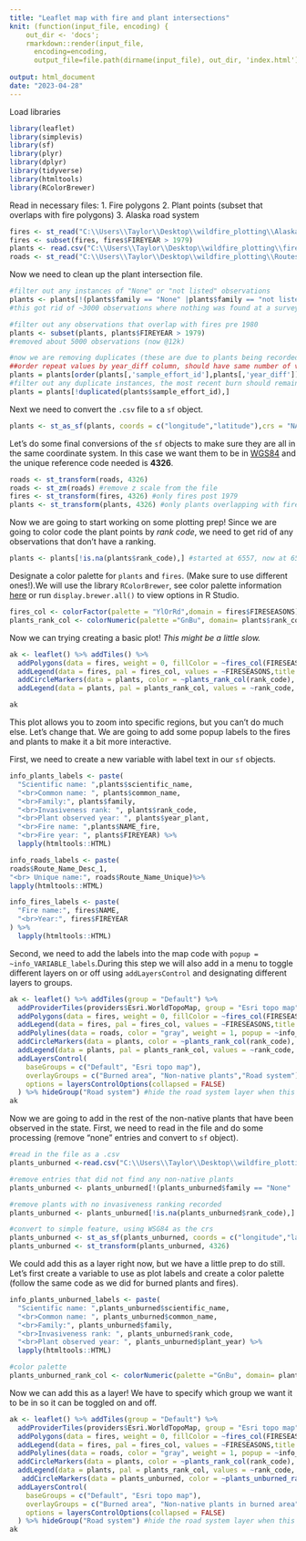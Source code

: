 ```yaml
---
title: "Leaflet map with fire and plant intersections"
knit: (function(input_file, encoding) {
    out_dir <- 'docs';
    rmarkdown::render(input_file,
      encoding=encoding,
      output_file=file.path(dirname(input_file), out_dir, 'index.html'))})
  
output: html_document
date: "2023-04-28"
---
```


Load libraries

```r
library(leaflet)
library(simplevis)
library(sf)
library(plyr)
library(dplyr)
library(tidyverse)
library(htmltools)
library(RColorBrewer)
```

Read in necessary files: 
1. Fire polygons 
2. Plant points (subset that overlaps with fire polygons)
3. Alaska road system
```r
fires <- st_read("C:\\Users\\Taylor\\Desktop\\wildfire_plotting\\AlaskaFireHistory_Polygons_1940_2021\\AlaskaFireHistory_Polygons_1940_2021\\AlaskaFireHistory_Polygons.gdb")  
fires <- subset(fires, fires$FIREYEAR > 1979)
plants <- read.csv("C:\\Users\\Taylor\\Desktop\\wildfire_plotting\\fire_plant_intersection.csv")
roads <- st_read("C:\\Users\\Taylor\\Desktop\\wildfire_plotting\\Routes.gdb\\c1808f0c-470f-48d7-b5ac-9adeef804143.gdb")
```

Now we need to clean up the plant intersection file.
```r
#filter out any instances of "None" or "not listed" observations
plants <- plants[!(plants$family == "None" |plants$family == "not listed"),]
#this got rid of ~3000 observations where nothing was found at a survey site (now @17k)

#filter out any observations that overlap with fires pre 1980
plants <- subset(plants, plants$FIREYEAR > 1979)
#removed about 5000 observations (now @12k)

#now we are removing duplicates (these are due to plants being recorded again if the land burned more than one time)
##order repeat values by year_diff column, should have same number of values
plants = plants[order(plants[,'sample_effort_id'],plants[,'year_diff']),] 
#filter out any duplicate instances, the most recent burn should remain
plants = plants[!duplicated(plants$sample_effort_id),]
```

Next we need to convert the `.csv` file to a `sf` object.
```r
plants <- st_as_sf(plants, coords = c("longitude","latitude"),crs = "NAD83")
```

Let's do some final conversions of the `sf` objects to make sure they are all in the same coordinate system. In this case we want them to be in [WGS84](https://epsg.io/4326) and the unique reference code needed is **4326**.
```r
roads <- st_transform(roads, 4326)
roads <- st_zm(roads) #remove z scale from the file
fires <- st_transform(fires, 4326) #only fires post 1979
plants <- st_transform(plants, 4326) #only plants overlapping with fires (this is the result of the inner join)
```

Now we are going to start working on some plotting prep!
Since we are going to color code the plant points by *rank code*, we need to get rid of any observations that don't have a ranking.

```r
plants <- plants[!is.na(plants$rank_code),] #started at 6557, now at 6512
```

Designate a color palette for `plants` and `fires`. (Make sure to use different ones!).We will use the library `RColorBrewer`, see color palette information [here](https://www.datanovia.com/en/blog/the-a-z-of-rcolorbrewer-palette/) or run `display.brewer.all()` to view options in R Studio. 
```r
fires_col <- colorFactor(palette = "YlOrRd",domain = fires$FIRESEASONS) #fire by fire season (decade)
plants_rank_col <- colorNumeric(palette ="GnBu", domain= plants$rank_code)#plants by rank code
```

Now we can trying creating a basic plot! *This might be a little slow.*
```r
ak <- leaflet() %>% addTiles() %>% 
  addPolygons(data = fires, weight = 0, fillColor = ~fires_col(FIRESEASONS), fillOpacity = 0.7) %>%
  addLegend(data = fires, pal = fires_col, values = ~FIRESEASONS,title = "Fire season", opacity = 0.7, position = "bottomright")%>%
  addCircleMarkers(data = plants, color = ~plants_rank_col(rank_code), fillOpacity = 0.7, radius = .1) %>%
  addLegend(data = plants, pal = plants_rank_col, values = ~rank_code, title = "Non-native plant </br>invasiveness ranking", position = "bottomleft")

ak
```
This plot allows you to zoom into specific regions, but you can't do much else. Let's change that.
We are going to add some popup labels to the fires and plants to make it a bit more interactive.

First, we need to create a new variable with label text in our `sf` objects.
```r
info_plants_labels <- paste(
  "Scientific name: ",plants$scientific_name,
  "<br>Common name: ", plants$common_name,
  "<br>Family:", plants$family,
  "<br>Invasiveness rank: ", plants$rank_code,
  "<br>Plant observed year: ", plants$year_plant,
  "<br>Fire name: ",plants$NAME_fire,
  "<br>Fire year: ", plants$FIREYEAR) %>%
  lapply(htmltools::HTML)

info_roads_labels <- paste(
roads$Route_Name_Desc_1,
"<br> Unique name:", roads$Route_Name_Unique)%>%
lapply(htmltools::HTML)

info_fires_labels <- paste(
  "Fire name:", fires$NAME,
  "<br>Year:", fires$FIREYEAR
) %>%
  lapply(htmltools::HTML)
```

Second, we need to add the labels into the map code with `popup = ~info_VARIABLE_labels`.During this step we will also add in a menu to toggle different layers on or off using `addLayersControl` and designating different layers to groups.
```r
ak <- leaflet() %>% addTiles(group = "Default") %>% 
  addProviderTiles(providers$Esri.WorldTopoMap, group = "Esri topo map")%>%
  addPolygons(data = fires, weight = 0, fillColor = ~fires_col(FIRESEASONS), fillOpacity = 0.7, popup = ~info_fires_labels, group = "Burned area") %>%
  addLegend(data = fires, pal = fires_col, values = ~FIRESEASONS,title = "Fire season", opacity = 0.7, position = "bottomright")%>%
  addPolylines(data = roads, color = "gray", weight = 1, popup = ~info_roads_labels, group = "Road system")%>%
  addCircleMarkers(data = plants, color = ~plants_rank_col(rank_code), fillOpacity = 0.7, radius = .1,label = ~info_plants_labels, group = "Non-native plants") %>%
  addLegend(data = plants, pal = plants_rank_col, values = ~rank_code, title = "Non-native plant </br>invasiveness ranking", position = "bottomleft") %>%
  addLayersControl(
    baseGroups = c("Default", "Esri topo map"),
    overlayGroups = c("Burned area", "Non-native plants","Road system"),
    options = layersControlOptions(collapsed = FALSE)
  ) %>% hideGroup("Road system") #hide the road system layer when this is generated
ak
```

Now we are going to add in the rest of the non-native plants that have been observed in the state. 
First, we need to read in the file and do some processing (remove "none" entries and convert to `sf` object).
```r
#read in the file as a .csv
plants_unburned <-read.csv("C:\\Users\\Taylor\\Desktop\\wildfire_plotting\\AKFIP_unburned.csv") #169,524 obs of 41 variables

#remove entries that did not find any non-native plants
plants_unburned <- plants_unburned[!(plants_unburned$family == "None" |plants_unburned$family == "not listed"),] #no change in number of obs

#remove plants with no invasiveness ranking recorded
plants_unburned <- plants_unburned[!is.na(plants_unburned$rank_code),] #this removed 1787 entries 

#convert to simple feature, using WSG84 as the crs
plants_unburned <- st_as_sf(plants_unburned, coords = c("longitude","latitude"),crs = "NAD83")
plants_unburned <- st_transform(plants_unburned, 4326)
```

We could add this as a layer right now, but we have a little prep to do still. Let's first create a variable to use as plot labels and create a color palette (follow the same code as we did for burned plants and fires).
```r
info_plants_unburned_labels <- paste(
  "Scientific name: ",plants_unburned$scientific_name,
  "<br>Common name: ", plants_unburned$common_name,
  "<br>Family:", plants_unburned$family,
  "<br>Invasiveness rank: ", plants_unburned$rank_code,
  "<br>Plant observed year: ", plants_unburned$plant_year) %>%
  lapply(htmltools::HTML)

#color palette
plants_unburned_rank_col <- colorNumeric(palette ="GnBu", domain= plants_unburned$rank_code)#plants by rank code
```

Now we can add this as a layer! We have to specify which group we want it to be in so it can be toggled on and off.
```r
ak <- leaflet() %>% addTiles(group = "Default") %>% 
  addProviderTiles(providers$Esri.WorldTopoMap, group = "Esri topo map")%>%
  addPolygons(data = fires, weight = 0, fillColor = ~fires_col(FIRESEASONS), fillOpacity = 0.7, popup = ~info_fires_labels, group = "Burned area") %>%
  addLegend(data = fires, pal = fires_col, values = ~FIRESEASONS,title = "Fire season", opacity = 0.7, position = "bottomright")%>%
  addPolylines(data = roads, color = "gray", weight = 1, popup = ~info_roads_labels, group = "Road system")%>%
  addCircleMarkers(data = plants, color = ~plants_rank_col(rank_code), fillOpacity = 0.7, radius = .1,label = ~info_plants_labels, group = "Non-native plants in burned area") %>%
  addLegend(data = plants, pal = plants_rank_col, values = ~rank_code, title = "Non-native plant </br>invasiveness ranking", position = "bottomleft") %>%
   addCircleMarkers(data = plants_unburned, color = ~plants_unburned_rank_col(rank_code), fillOpacity = 0.7, radius = .1,label = ~info_plants_unburned_labels, group = "Non-native plants in unburned area") %>%
  addLayersControl(
    baseGroups = c("Default", "Esri topo map"),
    overlayGroups = c("Burned area", "Non-native plants in burned area", "Non-native plants in unburned area","Road system"),
    options = layersControlOptions(collapsed = FALSE)
  ) %>% hideGroup("Road system") #hide the road system layer when this is generated
ak
```

